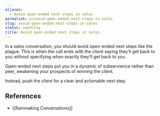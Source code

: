 ```yaml
---
aliases:
  - Avoid open-ended next steps in sales
permalink: n/avoid-open-ended-next-steps-in-sales
slug: avoid-open-ended-next-steps-in-sales
status: seedling
title: Avoid open-ended next steps in sales
---
```

In a sales conversation, you should avoid open-ended next steps like the plague. This is when the call ends with the client saying they’ll get back to you without specifying _when_ exactly they’ll get back to you.

Open-ended next steps put you in a dynamic of subservience rather than peer, weakening your prospects of winning the client.

Instead, push the client for a clear and actionable next step.

## References

- [[Rainmaking Conversations]]
